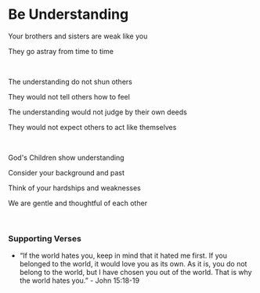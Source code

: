 # Be Understanding

Your brothers and sisters are weak like you

They go astray from time to time

<br />

The understanding do not shun others

They would not tell others how to feel

The understanding would not judge by their own deeds

They would not expect others to act like themselves

<br />

God's Children show understanding

Consider your background and past

Think of your hardships and weaknesses

We are gentle and thoughtful of each other

<br />

### Supporting Verses

- “If the world hates you, keep in mind that it hated me first. If you belonged to the world, it would love you as its own. As it is, you do not belong to the world, but I have chosen you out of the world. That is why the world hates you.” - John 15:18-19
